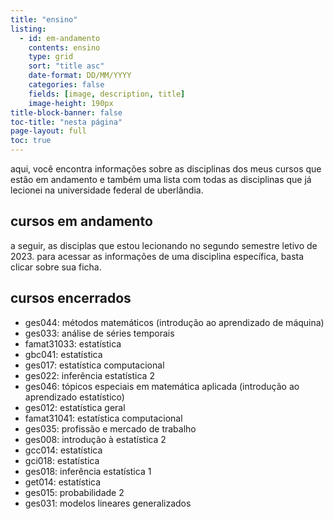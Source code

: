 ```yaml
---
title: "ensino"
listing:
  - id: em-andamento
    contents: ensino
    type: grid
    sort: "title asc"
    date-format: DD/MM/YYYY
    categories: false
    fields: [image, description, title]
    image-height: 190px
title-block-banner: false
toc-title: "nesta página"
page-layout: full
toc: true
---
```


aqui, você encontra informações sobre as disciplinas dos meus cursos que estão em andamento e também uma lista com todas as disciplinas que já lecionei na universidade federal de uberlândia.

## cursos em andamento

a seguir, as disciplas que estou lecionando no segundo semestre letivo de 2023. para acessar as informações de uma disciplina específica, basta clicar sobre sua ficha.

:::{#em-andamento}
:::

## cursos encerrados

- ges044: métodos matemáticos (introdução ao aprendizado de máquina)
- ges033: análise de séries temporais
- famat31033: estatística
- gbc041: estatística
- ges017: estatística computacional
- ges022: inferência estatística 2
- ges046: tópicos especiais em matemática aplicada (introdução ao aprendizado estatístico)
- ges012: estatística geral
- famat31041: estatística computacional
- ges035: profissão e mercado de trabalho
- ges008: introdução à estatística 2
- gcc014: estatística
- gci018: estatística
- ges018: inferência estatística 1
- get014: estatística
- ges015: probabilidade 2
- ges031: modelos lineares generalizados



